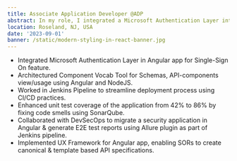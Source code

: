 ```yaml
---
title: Associate Application Developer @ADP
abstract: In my role, I integrated a Microsoft Authentication Layer into an Angular application to enable Single-Sign On functionality and architected a Component Vocab Tool utilizing Angular and NodeJS. Additionally, I improved unit test coverage by 44% and collaborated with DevSecOps to migrate a security application while implementing a UX Framework for Angular applications, facilitating streamlined API specification creation.
location: Roseland, NJ, USA
date: '2023-09-01'
banner: /static/modern-styling-in-react-banner.jpg
---
```


- Integrated Microsoft Authentication Layer in Angular app for Single-Sign On feature.
- Architectured Component Vocab Tool for Schemas, API-components view/usage using Angular and NodeJS.
- Worked in Jenkins Pipeline to streamline deployment process using CI/CD practices.
- Enhanced unit test coverage of the application from 42% to 86% by fixing code smells using SonarQube.
- Collaborated with DevSecOps to migrate a security application in Angular & generate E2E test reports using
  Allure plugin as part of Jenkins pipeline.
- Implemented UX Framework for Angular app, enabling SORs to create canonical & template based API
  specifications.
